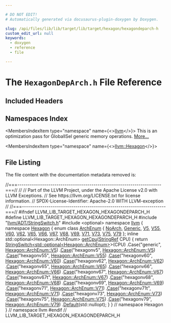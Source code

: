 ```yaml
---

# DO NOT EDIT!
# Automatically generated via docusaurus-plugin-doxygen by Doxygen.

slug: /api/files/lib/lib/target/lib/target/hexagon/hexagondeparch-h
custom_edit_url: null
keywords:
  - doxygen
  - reference
  - file

---
```





# The `HexagonDepArch.h` File Reference

<DoxygenPage pluginConfig={pluginConfig}>



## Included Headers

<IncludesList>
<IncludesListItem
  filePath="llvm/ADT/StringSwitch.h"
  permalink="/docs/api/files/include/include/llvm/include/llvm/adt/stringswitch-h"
  isLocal="true" />
<IncludesListItem
  filePath="optional"
  permalink=""
  isLocal="false" />
</IncludesList>

## Namespaces Index

<MembersIndex>

<MembersIndexItem
  type="namespace"
  name={<><a href="/docs/api/namespaces/llvm">llvm</a></>}>
This is an optimization pass for GlobalISel generic memory operations. <a href="/docs/api/namespaces/llvm/#details">More...</a>
</MembersIndexItem>

<MembersIndexItem
  type="namespace"
  name={<><a href="/docs/api/namespaces/llvm/hexagon">llvm::Hexagon</a></>}>
</MembersIndexItem>

</MembersIndex>


## File Listing

The file content with the documentation metadata removed is:

<ProgramListing>

<Link id="l00001" /><CodeLine lineNumber="1"><Highlight kind="comment">//===----------------------------------------------------------------------===//</Highlight><Highlight kind="normal"></Highlight></CodeLine>
<Link id="l00002" /><CodeLine lineNumber="2"><Highlight kind="normal"></Highlight><Highlight kind="comment">//</Highlight><Highlight kind="normal"></Highlight></CodeLine>
<Link id="l00003" /><CodeLine lineNumber="3"><Highlight kind="normal"></Highlight><Highlight kind="comment">// Part of the LLVM Project, under the Apache License v2.0 with LLVM Exceptions.</Highlight><Highlight kind="normal"></Highlight></CodeLine>
<Link id="l00004" /><CodeLine lineNumber="4"><Highlight kind="normal"></Highlight><Highlight kind="comment">// See https://llvm.org/LICENSE.txt for license information.</Highlight><Highlight kind="normal"></Highlight></CodeLine>
<Link id="l00005" /><CodeLine lineNumber="5"><Highlight kind="normal"></Highlight><Highlight kind="comment">// SPDX-License-Identifier: Apache-2.0 WITH LLVM-exception</Highlight><Highlight kind="normal"></Highlight></CodeLine>
<Link id="l00006" /><CodeLine lineNumber="6"><Highlight kind="normal"></Highlight><Highlight kind="comment">//</Highlight><Highlight kind="normal"></Highlight></CodeLine>
<Link id="l00007" /><CodeLine lineNumber="7"><Highlight kind="normal"></Highlight><Highlight kind="comment">//===----------------------------------------------------------------------===//</Highlight><Highlight kind="normal"></Highlight></CodeLine>
<Link id="l00008" /><CodeLine lineNumber="8"><Highlight kind="normal"></Highlight></CodeLine>
<Link id="l00009" /><CodeLine lineNumber="9"><Highlight kind="normal"></Highlight><Highlight kind="preprocessor">#ifndef LLVM&#95;LIB&#95;TARGET&#95;HEXAGON&#95;HEXAGONDEPARCH&#95;H</Highlight><Highlight kind="normal"></Highlight></CodeLine>
<Link id="l00010" /><CodeLine lineNumber="10"><Highlight kind="normal"></Highlight><Highlight kind="preprocessor">#define LLVM&#95;LIB&#95;TARGET&#95;HEXAGON&#95;HEXAGONDEPARCH&#95;H</Highlight><Highlight kind="normal"></Highlight></CodeLine>
<Link id="l00011" /><CodeLine lineNumber="11"><Highlight kind="normal"></Highlight></CodeLine>
<Link id="l00012" /><CodeLine lineNumber="12"><Highlight kind="normal"></Highlight><Highlight kind="preprocessor">#include &quot;<a href="/docs/api/files/include/include/llvm/include/llvm/adt/stringswitch-h">llvm/ADT/StringSwitch.h</a>&quot;</Highlight><Highlight kind="normal"></Highlight></CodeLine>
<Link id="l00013" /><CodeLine lineNumber="13"><Highlight kind="normal"></Highlight><Highlight kind="preprocessor">#include &lt;optional&gt;</Highlight><Highlight kind="normal"></Highlight></CodeLine>
<Link id="l00014" /><CodeLine lineNumber="14"><Highlight kind="normal"></Highlight></CodeLine>
<Link id="l00015" /><CodeLine lineNumber="15"><Highlight kind="normal"></Highlight><Highlight kind="keyword">namespace </Highlight><Highlight kind="normal"><a href="/docs/api/namespaces/llvm">llvm</a> &#123;</Highlight></CodeLine>
<Link id="l00016" /><CodeLine lineNumber="16" lineLink="/docs/api/namespaces/llvm/hexagon"><Highlight kind="normal"></Highlight><Highlight kind="keyword">namespace </Highlight><Highlight kind="normal"><a href="/docs/api/namespaces/llvm/hexagon">Hexagon</a> &#123;</Highlight></CodeLine>
<Link id="l00017" /><CodeLine lineNumber="17" lineLink="/docs/api/namespaces/llvm/hexagon/#ac51913459c748e1d7176ab02946c4436"><Highlight kind="normal"></Highlight><Highlight kind="keyword">enum class</Highlight><Highlight kind="normal"> <a href="/docs/api/namespaces/llvm/hexagon/#ac51913459c748e1d7176ab02946c4436">ArchEnum</a> &#123;</Highlight></CodeLine>
<Link id="l00018" /><CodeLine lineNumber="18" lineLink="/docs/api/namespaces/llvm/hexagon/#ac51913459c748e1d7176ab02946c4436a31ca3cae0b846c9a58d52c656d28b5e0"><Highlight kind="normal">  <a href="/docs/api/namespaces/llvm/hexagon/#ac51913459c748e1d7176ab02946c4436a31ca3cae0b846c9a58d52c656d28b5e0">NoArch</a>,</Highlight></CodeLine>
<Link id="l00019" /><CodeLine lineNumber="19" lineLink="/docs/api/namespaces/llvm/hexagon/#ac51913459c748e1d7176ab02946c4436a8045a0a6c688b0635e3caccc408a1446"><Highlight kind="normal">  <a href="/docs/api/namespaces/llvm/hexagon/#ac51913459c748e1d7176ab02946c4436a8045a0a6c688b0635e3caccc408a1446">Generic</a>,</Highlight></CodeLine>
<Link id="l00020" /><CodeLine lineNumber="20" lineLink="/docs/api/namespaces/llvm/hexagon/#ac51913459c748e1d7176ab02946c4436a8cff5423006469332e8ae5e3a8c8559c"><Highlight kind="normal">  <a href="/docs/api/namespaces/llvm/hexagon/#ac51913459c748e1d7176ab02946c4436a8cff5423006469332e8ae5e3a8c8559c">V5</a>,</Highlight></CodeLine>
<Link id="l00021" /><CodeLine lineNumber="21" lineLink="/docs/api/namespaces/llvm/hexagon/#ac51913459c748e1d7176ab02946c4436a7e2f25174ce09de028190095cc693a5e"><Highlight kind="normal">  <a href="/docs/api/namespaces/llvm/hexagon/#ac51913459c748e1d7176ab02946c4436a7e2f25174ce09de028190095cc693a5e">V55</a>,</Highlight></CodeLine>
<Link id="l00022" /><CodeLine lineNumber="22" lineLink="/docs/api/namespaces/llvm/hexagon/#ac51913459c748e1d7176ab02946c4436a8336608773c499fd7e37000fac2f9cfd"><Highlight kind="normal">  <a href="/docs/api/namespaces/llvm/hexagon/#ac51913459c748e1d7176ab02946c4436a8336608773c499fd7e37000fac2f9cfd">V60</a>,</Highlight></CodeLine>
<Link id="l00023" /><CodeLine lineNumber="23" lineLink="/docs/api/namespaces/llvm/hexagon/#ac51913459c748e1d7176ab02946c4436a113b0d77002193057e4a99b66ceb8264"><Highlight kind="normal">  <a href="/docs/api/namespaces/llvm/hexagon/#ac51913459c748e1d7176ab02946c4436a113b0d77002193057e4a99b66ceb8264">V62</a>,</Highlight></CodeLine>
<Link id="l00024" /><CodeLine lineNumber="24" lineLink="/docs/api/namespaces/llvm/hexagon/#ac51913459c748e1d7176ab02946c4436aa7903c0ef33fd8000b9fded2bd20f6cb"><Highlight kind="normal">  <a href="/docs/api/namespaces/llvm/hexagon/#ac51913459c748e1d7176ab02946c4436aa7903c0ef33fd8000b9fded2bd20f6cb">V65</a>,</Highlight></CodeLine>
<Link id="l00025" /><CodeLine lineNumber="25" lineLink="/docs/api/namespaces/llvm/hexagon/#ac51913459c748e1d7176ab02946c4436a2267b8c0f3b8c12c5bbbf66978544a0d"><Highlight kind="normal">  <a href="/docs/api/namespaces/llvm/hexagon/#ac51913459c748e1d7176ab02946c4436a2267b8c0f3b8c12c5bbbf66978544a0d">V66</a>,</Highlight></CodeLine>
<Link id="l00026" /><CodeLine lineNumber="26" lineLink="/docs/api/namespaces/llvm/hexagon/#ac51913459c748e1d7176ab02946c4436a0db1fd5100de9dcbc5f2949df2a2dbf7"><Highlight kind="normal">  <a href="/docs/api/namespaces/llvm/hexagon/#ac51913459c748e1d7176ab02946c4436a0db1fd5100de9dcbc5f2949df2a2dbf7">V67</a>,</Highlight></CodeLine>
<Link id="l00027" /><CodeLine lineNumber="27" lineLink="/docs/api/namespaces/llvm/hexagon/#ac51913459c748e1d7176ab02946c4436a52cd6998d793235c390b570fba7d206c"><Highlight kind="normal">  <a href="/docs/api/namespaces/llvm/hexagon/#ac51913459c748e1d7176ab02946c4436a52cd6998d793235c390b570fba7d206c">V68</a>,</Highlight></CodeLine>
<Link id="l00028" /><CodeLine lineNumber="28" lineLink="/docs/api/namespaces/llvm/hexagon/#ac51913459c748e1d7176ab02946c4436a08c198530a951b0d1adc8c0f38967bb1"><Highlight kind="normal">  <a href="/docs/api/namespaces/llvm/hexagon/#ac51913459c748e1d7176ab02946c4436a08c198530a951b0d1adc8c0f38967bb1">V69</a>,</Highlight></CodeLine>
<Link id="l00029" /><CodeLine lineNumber="29" lineLink="/docs/api/namespaces/llvm/hexagon/#ac51913459c748e1d7176ab02946c4436a21f8c41b215c6879bfc46b10e506d2d4"><Highlight kind="normal">  <a href="/docs/api/namespaces/llvm/hexagon/#ac51913459c748e1d7176ab02946c4436a21f8c41b215c6879bfc46b10e506d2d4">V71</a>,</Highlight></CodeLine>
<Link id="l00030" /><CodeLine lineNumber="30" lineLink="/docs/api/namespaces/llvm/hexagon/#ac51913459c748e1d7176ab02946c4436a4084fbfbf7c3d3e99fcda5f126a1e494"><Highlight kind="normal">  <a href="/docs/api/namespaces/llvm/hexagon/#ac51913459c748e1d7176ab02946c4436a4084fbfbf7c3d3e99fcda5f126a1e494">V73</a>,</Highlight></CodeLine>
<Link id="l00031" /><CodeLine lineNumber="31" lineLink="/docs/api/namespaces/llvm/hexagon/#ac51913459c748e1d7176ab02946c4436ab1cab2dc211faa7bcebb331fd40454fb"><Highlight kind="normal">  <a href="/docs/api/namespaces/llvm/hexagon/#ac51913459c748e1d7176ab02946c4436ab1cab2dc211faa7bcebb331fd40454fb">V75</a>,</Highlight></CodeLine>
<Link id="l00032" /><CodeLine lineNumber="32" lineLink="/docs/api/namespaces/llvm/hexagon/#ac51913459c748e1d7176ab02946c4436a98a8f93c2a6e174b45fc01e59ccf8ffe"><Highlight kind="normal">  <a href="/docs/api/namespaces/llvm/hexagon/#ac51913459c748e1d7176ab02946c4436a98a8f93c2a6e174b45fc01e59ccf8ffe">V79</a></Highlight></CodeLine>
<Link id="l00033" /><CodeLine lineNumber="33"><Highlight kind="normal">&#125;;</Highlight></CodeLine>
<Link id="l00034" /><CodeLine lineNumber="34"><Highlight kind="normal"></Highlight></CodeLine>
<Link id="l00035" /><CodeLine lineNumber="35" lineLink="/docs/api/namespaces/llvm/hexagon/#afd5440e15db345bf9daf9a8961192663"><Highlight kind="normal"></Highlight><Highlight kind="keyword">inline</Highlight><Highlight kind="normal"> std::optional&lt;Hexagon::ArchEnum&gt; <a href="/docs/api/namespaces/llvm/hexagon/#afd5440e15db345bf9daf9a8961192663">getCpu</a>(<a href="/docs/api/classes/llvm/stringref">StringRef</a> CPU) &#123;</Highlight></CodeLine>
<Link id="l00036" /><CodeLine lineNumber="36"><Highlight kind="normal">  </Highlight><Highlight kind="keywordflow">return</Highlight><Highlight kind="normal"> <a href="/docs/api/classes/llvm/stringswitch">StringSwitch&lt;std::optional&lt;Hexagon::ArchEnum&gt;</a>&gt;(CPU)</Highlight></CodeLine>
<Link id="l00037" /><CodeLine lineNumber="37"><Highlight kind="normal">      .Case(</Highlight><Highlight kind="stringliteral">&quot;generic&quot;</Highlight><Highlight kind="normal">, <a href="/docs/api/namespaces/llvm/hexagon/#ac51913459c748e1d7176ab02946c4436a8cff5423006469332e8ae5e3a8c8559c">Hexagon::ArchEnum::V5</a>)</Highlight></CodeLine>
<Link id="l00038" /><CodeLine lineNumber="38"><Highlight kind="normal">      .<a href="/docs/api/classes/llvm/stringswitch/#a3de12858bdbbd0b3da179d508ff2be75">Case</a>(</Highlight><Highlight kind="stringliteral">&quot;hexagonv5&quot;</Highlight><Highlight kind="normal">, <a href="/docs/api/namespaces/llvm/hexagon/#ac51913459c748e1d7176ab02946c4436a8cff5423006469332e8ae5e3a8c8559c">Hexagon::ArchEnum::V5</a>)</Highlight></CodeLine>
<Link id="l00039" /><CodeLine lineNumber="39"><Highlight kind="normal">      .<a href="/docs/api/classes/llvm/stringswitch/#a3de12858bdbbd0b3da179d508ff2be75">Case</a>(</Highlight><Highlight kind="stringliteral">&quot;hexagonv55&quot;</Highlight><Highlight kind="normal">, <a href="/docs/api/namespaces/llvm/hexagon/#ac51913459c748e1d7176ab02946c4436a7e2f25174ce09de028190095cc693a5e">Hexagon::ArchEnum::V55</a>)</Highlight></CodeLine>
<Link id="l00040" /><CodeLine lineNumber="40"><Highlight kind="normal">      .<a href="/docs/api/classes/llvm/stringswitch/#a3de12858bdbbd0b3da179d508ff2be75">Case</a>(</Highlight><Highlight kind="stringliteral">&quot;hexagonv60&quot;</Highlight><Highlight kind="normal">, <a href="/docs/api/namespaces/llvm/hexagon/#ac51913459c748e1d7176ab02946c4436a8336608773c499fd7e37000fac2f9cfd">Hexagon::ArchEnum::V60</a>)</Highlight></CodeLine>
<Link id="l00041" /><CodeLine lineNumber="41"><Highlight kind="normal">      .<a href="/docs/api/classes/llvm/stringswitch/#a3de12858bdbbd0b3da179d508ff2be75">Case</a>(</Highlight><Highlight kind="stringliteral">&quot;hexagonv62&quot;</Highlight><Highlight kind="normal">, <a href="/docs/api/namespaces/llvm/hexagon/#ac51913459c748e1d7176ab02946c4436a113b0d77002193057e4a99b66ceb8264">Hexagon::ArchEnum::V62</a>)</Highlight></CodeLine>
<Link id="l00042" /><CodeLine lineNumber="42"><Highlight kind="normal">      .<a href="/docs/api/classes/llvm/stringswitch/#a3de12858bdbbd0b3da179d508ff2be75">Case</a>(</Highlight><Highlight kind="stringliteral">&quot;hexagonv65&quot;</Highlight><Highlight kind="normal">, <a href="/docs/api/namespaces/llvm/hexagon/#ac51913459c748e1d7176ab02946c4436aa7903c0ef33fd8000b9fded2bd20f6cb">Hexagon::ArchEnum::V65</a>)</Highlight></CodeLine>
<Link id="l00043" /><CodeLine lineNumber="43"><Highlight kind="normal">      .<a href="/docs/api/classes/llvm/stringswitch/#a3de12858bdbbd0b3da179d508ff2be75">Case</a>(</Highlight><Highlight kind="stringliteral">&quot;hexagonv66&quot;</Highlight><Highlight kind="normal">, <a href="/docs/api/namespaces/llvm/hexagon/#ac51913459c748e1d7176ab02946c4436a2267b8c0f3b8c12c5bbbf66978544a0d">Hexagon::ArchEnum::V66</a>)</Highlight></CodeLine>
<Link id="l00044" /><CodeLine lineNumber="44"><Highlight kind="normal">      .<a href="/docs/api/classes/llvm/stringswitch/#a3de12858bdbbd0b3da179d508ff2be75">Case</a>(</Highlight><Highlight kind="stringliteral">&quot;hexagonv67&quot;</Highlight><Highlight kind="normal">, <a href="/docs/api/namespaces/llvm/hexagon/#ac51913459c748e1d7176ab02946c4436a0db1fd5100de9dcbc5f2949df2a2dbf7">Hexagon::ArchEnum::V67</a>)</Highlight></CodeLine>
<Link id="l00045" /><CodeLine lineNumber="45"><Highlight kind="normal">      .<a href="/docs/api/classes/llvm/stringswitch/#a3de12858bdbbd0b3da179d508ff2be75">Case</a>(</Highlight><Highlight kind="stringliteral">&quot;hexagonv67t&quot;</Highlight><Highlight kind="normal">, <a href="/docs/api/namespaces/llvm/hexagon/#ac51913459c748e1d7176ab02946c4436a0db1fd5100de9dcbc5f2949df2a2dbf7">Hexagon::ArchEnum::V67</a>)</Highlight></CodeLine>
<Link id="l00046" /><CodeLine lineNumber="46"><Highlight kind="normal">      .<a href="/docs/api/classes/llvm/stringswitch/#a3de12858bdbbd0b3da179d508ff2be75">Case</a>(</Highlight><Highlight kind="stringliteral">&quot;hexagonv68&quot;</Highlight><Highlight kind="normal">, <a href="/docs/api/namespaces/llvm/hexagon/#ac51913459c748e1d7176ab02946c4436a52cd6998d793235c390b570fba7d206c">Hexagon::ArchEnum::V68</a>)</Highlight></CodeLine>
<Link id="l00047" /><CodeLine lineNumber="47"><Highlight kind="normal">      .<a href="/docs/api/classes/llvm/stringswitch/#a3de12858bdbbd0b3da179d508ff2be75">Case</a>(</Highlight><Highlight kind="stringliteral">&quot;hexagonv69&quot;</Highlight><Highlight kind="normal">, <a href="/docs/api/namespaces/llvm/hexagon/#ac51913459c748e1d7176ab02946c4436a08c198530a951b0d1adc8c0f38967bb1">Hexagon::ArchEnum::V69</a>)</Highlight></CodeLine>
<Link id="l00048" /><CodeLine lineNumber="48"><Highlight kind="normal">      .<a href="/docs/api/classes/llvm/stringswitch/#a3de12858bdbbd0b3da179d508ff2be75">Case</a>(</Highlight><Highlight kind="stringliteral">&quot;hexagonv71&quot;</Highlight><Highlight kind="normal">, <a href="/docs/api/namespaces/llvm/hexagon/#ac51913459c748e1d7176ab02946c4436a21f8c41b215c6879bfc46b10e506d2d4">Hexagon::ArchEnum::V71</a>)</Highlight></CodeLine>
<Link id="l00049" /><CodeLine lineNumber="49"><Highlight kind="normal">      .<a href="/docs/api/classes/llvm/stringswitch/#a3de12858bdbbd0b3da179d508ff2be75">Case</a>(</Highlight><Highlight kind="stringliteral">&quot;hexagonv71t&quot;</Highlight><Highlight kind="normal">, <a href="/docs/api/namespaces/llvm/hexagon/#ac51913459c748e1d7176ab02946c4436a21f8c41b215c6879bfc46b10e506d2d4">Hexagon::ArchEnum::V71</a>)</Highlight></CodeLine>
<Link id="l00050" /><CodeLine lineNumber="50"><Highlight kind="normal">      .<a href="/docs/api/classes/llvm/stringswitch/#a3de12858bdbbd0b3da179d508ff2be75">Case</a>(</Highlight><Highlight kind="stringliteral">&quot;hexagonv73&quot;</Highlight><Highlight kind="normal">, <a href="/docs/api/namespaces/llvm/hexagon/#ac51913459c748e1d7176ab02946c4436a4084fbfbf7c3d3e99fcda5f126a1e494">Hexagon::ArchEnum::V73</a>)</Highlight></CodeLine>
<Link id="l00051" /><CodeLine lineNumber="51"><Highlight kind="normal">      .<a href="/docs/api/classes/llvm/stringswitch/#a3de12858bdbbd0b3da179d508ff2be75">Case</a>(</Highlight><Highlight kind="stringliteral">&quot;hexagonv75&quot;</Highlight><Highlight kind="normal">, <a href="/docs/api/namespaces/llvm/hexagon/#ac51913459c748e1d7176ab02946c4436ab1cab2dc211faa7bcebb331fd40454fb">Hexagon::ArchEnum::V75</a>)</Highlight></CodeLine>
<Link id="l00052" /><CodeLine lineNumber="52"><Highlight kind="normal">      .<a href="/docs/api/classes/llvm/stringswitch/#a3de12858bdbbd0b3da179d508ff2be75">Case</a>(</Highlight><Highlight kind="stringliteral">&quot;hexagonv79&quot;</Highlight><Highlight kind="normal">, <a href="/docs/api/namespaces/llvm/hexagon/#ac51913459c748e1d7176ab02946c4436a98a8f93c2a6e174b45fc01e59ccf8ffe">Hexagon::ArchEnum::V79</a>)</Highlight></CodeLine>
<Link id="l00053" /><CodeLine lineNumber="53"><Highlight kind="normal">      .<a href="/docs/api/classes/llvm/stringswitch/#a7f0e82e8a818ca43926fceb49be81661">Default</a>(std::nullopt);</Highlight></CodeLine>
<Link id="l00054" /><CodeLine lineNumber="54"><Highlight kind="normal">&#125;</Highlight></CodeLine>
<Link id="l00055" /><CodeLine lineNumber="55"><Highlight kind="normal">&#125; </Highlight><Highlight kind="comment">// namespace Hexagon</Highlight><Highlight kind="normal"></Highlight></CodeLine>
<Link id="l00056" /><CodeLine lineNumber="56"><Highlight kind="normal">&#125; </Highlight><Highlight kind="comment">// namespace llvm</Highlight><Highlight kind="normal"></Highlight></CodeLine>
<Link id="l00057" /><CodeLine lineNumber="57"><Highlight kind="normal"></Highlight></CodeLine>
<Link id="l00058" /><CodeLine lineNumber="58"><Highlight kind="normal"></Highlight><Highlight kind="preprocessor">#endif </Highlight><Highlight kind="comment">// LLVM&#95;LIB&#95;TARGET&#95;HEXAGON&#95;HEXAGONDEPARCH&#95;H</Highlight><Highlight kind="normal"></Highlight></CodeLine>

</ProgramListing>

</DoxygenPage>
